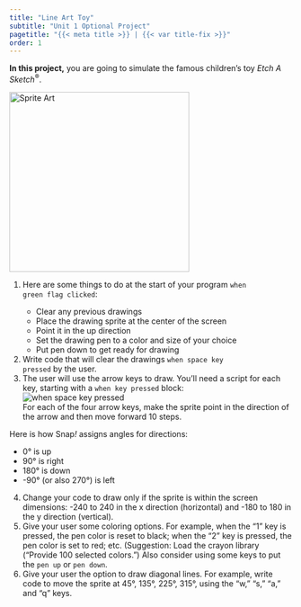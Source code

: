 ```yaml
---
title: "Line Art Toy"
subtitle: "Unit 1 Optional Project"
pagetitle: "{{< meta title >}} | {{< var title-fix >}}"
order: 1
---
```


::: learn
<p><strong>In this project,</strong> you are going to simulate the famous children's toy <em>Etch A Sketch</em><sup>®</sup>.</p>

<img src="/img/1-introduction/SpriteLineArt_img/SpriteArt.png" title="Sprite Art" alt="Sprite Art" class="ms-4" width="320"/>
:::

::: forYouToDo
<ol start="1">

<li>

Here are some things to do at the start of your program <code>when green flag clicked</code>:

<ul>

<li>Clear any previous drawings</li>

<li>Place the drawing sprite at the center of the screen</li>

<li>Point it in the up direction</li>

<li>Set the drawing pen to a color and size of your choice</li>

<li>Put pen down to get ready for drawing</li>

</ul>

</li>

<li>Write code that will clear the drawings <code>when space key pressed</code> by the user.</li>

<li>The user will use the arrow keys to draw. You'll need a script for each key, starting with a <code>when key pressed</code> block:<br /> <img src="/img/blocks/when-space-key-pressed.png" alt="when space key pressed" class="ms-4"/><br /> For each of the four arrow keys, make the sprite point in the direction of the arrow and then move forward 10 steps.</li>

</ol>
:::

::: endnote
Here is how Snap<em>!</em> assigns angles for directions: <br />

<ul>

<li>0° is up</li>

<li>90° is right</li>

<li>180° is down</li>

<li>-90° (or also 270°) is left</li>

</ul>
:::

::: ifTime
<ol start="4">

<li>Change your code to draw only if the sprite is within the screen dimensions: -240 to 240 in the x direction (horizontal) and -180 to 180 in the y direction (vertical).</li>

<li>Give your user some coloring options. For example, when the "1" key is pressed, the pen color is reset to black; when the "2" key is pressed, the pen color is set to red; etc. (Suggestion: Load the crayon library ("Provide 100 selected colors.") Also consider using some keys to put the <code>pen up</code> or <code>pen down</code>.</li>

<li>Give your user the option to draw diagonal lines. For example, write code to move the sprite at 45°, 135°, 225°, 315°, using the "w," "s," "a," and "q" keys.</li>

</ol>
:::

</body>

</html>
